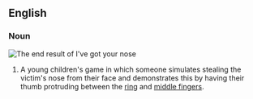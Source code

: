 ==English==
{{wikipedia}}
===Noun===
[[Image:Gesture fist with thumb through fingers.jpg|right|thumb|The end result of ''I've got your nose'']]
{{en-noun|-|[[I've]] [[got]] [[your]] [[nose]]}}

# {{games}} A young children's game in which someone simulates stealing the victim's nose from their face and demonstrates this by having their thumb protruding between the [[ring finger|ring]] and [[middle finger]]s.